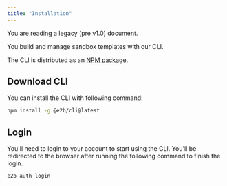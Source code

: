 ```yaml
---
title: "Installation"
---
```


<Callout icon="circle-exclamation" color="#ff8800" iconType="regular">You are reading a legacy (pre v1.0) document.</Callout>


You build and manage sandbox templates with our CLI.

The CLI is distributed as an [NPM package](https://www.npmjs.com/package/e2b).

## Download CLI

You can install the CLI with following command:

```bash
npm install -g @e2b/cli@latest
```

## Login

You'll need to login to your account to start using the CLI.
You'll be redirected to the browser after running the following command to finish the login.

```bash
e2b auth login
```